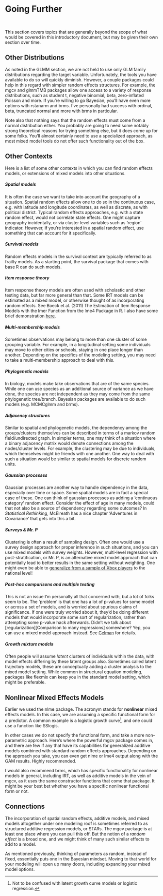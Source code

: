 # Going Further

::: {style="text-align: center"}
<i class="fas fa-rocket fa-5x" style = 'color:#990024;'></i>
:::

<br>

This section covers topics that are generally beyond the scope of what would be covered in this introductory document, but may be given their own section over time.

## Other Distributions

As noted in the GLMM section, we are not held to use only GLM family distributions regarding the target variable. Unfortunately, the tools you have available to do so will quickly diminish. However, a couple packages could help in this regard with simpler random effects structures. For example, the [mgcv]{.pack} and [glmmTMB]{.pack} packages allow one access to a variety of response distributions, such as student t, negative binomial, beta, zero-inflated Poisson and more. If you're willing to go Bayesian, you'll have even more options with [rstanarm]{.pack} and [brms]{.pack}. I've personally had success with ordinal, beta, truncated normal and more with [brms]{.pack} in particular.

Note also that nothing says that the random effects must come from a normal distribution either. You probably are going to need some notably strong theoretical reasons for trying something else, but it does come up for some folks. You'll almost certainly need to use a specialized approach, as most mixed model tools do not offer such functionality out of the box.

## Other Contexts

Here is a list of some other contexts in which you can find random effects models, or extensions of mixed models into other situations.

##### Spatial models

It is often the case we want to take into account the geography of a situation. [Spatial random effects]{.emph} allow one to do so in the continuous case, e.g. with latitude and longitude coordinates, as well as discrete, as with political district. Typical random effects approaches, e.g. with a state random effect, would not correlate state effects. One might capture geography incidentally, or via cluster level variables such as 'region' indicator. However, if you're interested in a spatial random effect, use something that can account for it specifically.

##### Survival models

Random effects models in the survival context are typically referred to as [frailty models]{.emph}. As a starting point, the [survival]{.pack} package that comes with base R can do such models.

##### Item response theory

[Item response theory]{.emph} models are often used with scholastic and other testing data, but far more general than that. Some IRT models can be estimated as a mixed model, or otherwise thought of as incorporating random effects. See Boeck et al. (2011) The Estimation of Item Response Models with the [lmer]{.func} Function from the [lme4]{.pack} Package in R. I also have some brief demonstration [here](http://m-clark.github.io/sem/item-response-theory.html).

##### Multi-membership models

Sometimes observations may belong to more than one cluster of some grouping variable. For example, in a longitudinal setting some individuals may move to other cities or schools, staying in one place longer than another. Depending on the specifics of the modeling setting, you may need to take a [multi-membership]{.emph} approach to deal with this.

##### Phylogenetic models

In biology, models make take observations that are of the same species. While one can use species as an additional source of variance as we have done, the species are not independent as they may come from the same phylogenetic tree/branch. Bayesian packages are available to do such models (e.g. [MCMCglmm]{.pack} and [brms]{.pack}).

##### Adjacency structures

Similar to spatial and phylogenetic models, the dependency among the groups/clusters themselves can be described in terms of a [markov random field/undirected graph]{.emph}. In simpler terms, one may think of a situation where a binary adjacency matrix would denote connections among the nodes/cluster levels. For example, the clustering may be due to individuals, which themselves might be friends with one another. One way to deal with such a situation would be similar to spatial models for discrete random units.

##### Gaussian processes

[Gaussian processes]{.emph} are another way to handle dependency in the data, especially over time or space. Some spatial models are in fact a special case of these. One can think of gaussian processes as adding a 'continuous category' random effect. Consider the effect of age in many models, could that not also be a source of dependency regarding some outcomes? In *Statistical Rethinking*, McElreath has a nice chapter 'Adventures in Covariance' that gets into this a bit.

##### Surveys & Mr. P

Clustering is often a result of sampling design. Often one would use a survey design approach for proper inference in such situations, and you can use mixed models with survey weights. However, [multi-level regression with post-stratification]{.emph}, or Mr. P, is an alternative mixed model approach that can potentially lead to better results in the same setting without weighting. One might even be able to [generalize from a sample of Xbox players](https://www.microsoft.com/en-us/research/wp-content/uploads/2016/04/forecasting-with-nonrepresentative-polls.pdf) to the national level!

##### Post-hoc comparisons and multiple testing

This is not an issue I'm personally all that concerned with, but a lot of folks seem to be. The 'problem' is that one has a lot of p-values for some model or across a set of models, and is worried about spurious claims of significance. If one were truly worried about it, they'd be doing different models that would incorporate some sort of regularization, rather than attempting some p-value hack afterwards. Didn't we talk about [regularization][Comparison to many regressions] somewhere? Yep, you can use a mixed model approach instead. See [Gelman](http://www.stat.columbia.edu/~gelman/research/published/multiple2f.pdf) for details.

##### Growth mixture models

Often people will assume *latent* clusters of individuals within the data, with model effects differing by these latent groups also. Sometimes called [latent trajectory models]{.emph}, these are conceptually adding a cluster analysis to the mixed model setting. While common in structural equation modeling, packages like [flexmix]{.pack} can keep you in the standard model setting, which might be preferable.

## Nonlinear Mixed Effects Models

Earlier we used the [nlme]{.pack} package. The acronym stands for **nonlinear** mixed effects models. In this case, we are assuming a specific functional form for a predictor. A common example is a logistic growth curve[^further-1], and one could use a function like [SSlogis]{.func}.

[^further-1]: Not to be confused with latent growth curve models or logistic regression.

In other cases we do not specify the functional form, and take a more non-parametric approach. Here's where the powerful [mgcv]{.pack} package comes in, and there are few if any that have its capabilities for [generalized additive models]{.emph} combined with standard random effects approaches. Depending on the approach you take, you can even get [nlme]{.pack} or [lme4]{.pack} output along with the GAM results. Highly recommended.

I would also recommend [brms]{.pack style=""}, which has specific functionality for nonlinear models in general, including IRT, as well as additive models in the vein of [mgcv]{.pack style=""}, as it uses the same constructor functions that come that package. It might be your best bet whether you have a specific nonlinear functional form or not.

## Connections

The incorporation of spatial random effects, additive models, and mixed models altogether under one modeling roof is sometimes referred to as [structured additive regression]{.emph} models, or STARs. The [mgcv]{.pack} package is at least one place where you can pull this off. But the notion of a *random effect* is a broad one, and we might think of many such similar effects to add to a model.

As mentioned previously, thinking of parameters as random, instead of fixed, essentially puts one in the Bayesian mindset. Moving to that world for your modeling will open up many doors, including expanding your mixed model options.
